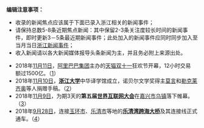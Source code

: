 <noinclude>  
'''编辑注意事项：'''
* 收录的新闻焦点应该属于下面已录入浙江相关的新闻事件；
* 请保持总数5-8条近期焦点新闻：其中保留2-3条关注度较长时间的新闻事件，即时更新3－5条最近期新闻事件；此处加入的新闻事件应同时同步加入至当月当日[[Portal:浙江新闻动态|浙江新闻事件]]；
* 收入新闻请以各大新闻媒体报导头条新闻为主，并且务必附上来源出处。
{{Portal:Chinanews-brow}}
</noinclude>
<div style="float:right;margin:0.5em 0.5em 0.5em 0;"></div>
* 2018年[[11月11日|11月11日]]，[[阿里巴巴集团|阿里巴巴集团]]主办的[[天猫|天猫]][[双十一|双十一]]狂欢节开幕，12小时交易额过1500亿。（[http://fin.zjol.com.cn/201811/t20181111_8714771.shtml]）
* 2018年[[11月10日|11月10日]]，'''[[浙江大学|浙江大学]]'''中华译学馆成立，诺贝尔文学奖得主[[莫言|莫言]]和[[勒克莱齐奥|勒克莱齐奥]]等人捐赠手稿。（[http://ent.zjol.com.cn/jyck/201811/t20181110_8712780.shtml]）
* 2018年[[11月9日|11月9日]]，为期3天的'''第五届[[世界互联网大会|世界互联网大会]]'''在[[嘉兴市|嘉兴市]][[乌镇镇|乌镇]]落下帷幕。（[http://china.zjol.com.cn/gnxw/201811/t20181110_8710495.shtml]）
* 2018年[[9月28日|9月28日]]，连接[[玉环市|玉环市]]、[[乐清市|乐清市]]等地的'''[[乐清湾跨海大桥|乐清湾跨海大桥]]'''及其连接线正式通车。（[http://yhnews.zjol.com.cn/yuhuan/system/2018/09/28/031173723.shtml]）